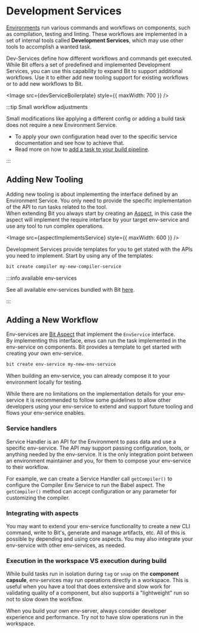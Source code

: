 
# Development Services

[Environments](/envs/envs-overview) run various commands and workflows on components, such as compilation, testing and linting. These workflows are implemented in a set of internal tools called **Development Services**, which may use other tools to accomplish a wanted task.

Dev-Services define how different workflows and commands get executed. While Bit offers a set of predefined and implemented Development Services, you can use this capability to expand Bit to support additional workflows. Use it to either add new tooling support for existing workflows or to add new workflows to Bit.

<Image src={devServiceBoilerplate} style={{ maxWidth: 700 }} />

:::tip Small workflow adjustments

Small modifications like applying a different config or adding a build task does not require a new Environment Service.

- To apply your own configuration head over to the specific service documentation and see how to achieve that.
- Read more on how to [add a task to your build pipeline](dev-services-overview/builder/build-pipelines).

:::

## Adding New Tooling

Adding new tooling is about implementing the interface defined by an Environment Service. You only need to provide the specific implementation of the API to run tasks related to the tool.  
When extending Bit you always start by creating an [Aspect](/extending-bit/aspect-overview), in this case the aspect will implement the require interface by your target env-service and use any tool to run complex operations.

<Image src={aspectImplementsService} style={{ maxWidth: 600 }} />

Development Services provide templates for you to get stated with the APIs you need to implement. Start by using any of the templates:

```bash
bit create compiler my-new-compiler-service
```

:::info available env-services

See all available env-services bundled with Bit [here](/dev-services/available-services).

:::

## Adding a New Workflow

Env-services are [Bit Aspect](/extending-bit/aspect-overview) that implement the `EnvService` interface.  
By implementing this interface, envs can run the task implemented in the env-service on components. Bit provides a template to get started with creating your own env-service.

```bash
bit create env-service my-new-env-service
```

When building an env-service, you can already compose it to your environment locally for testing.

While there are no limitations on the implementation details for your env-service it is recommended to follow some guidelines to allow other developers using your env-service to extend and support future tooling and flows your env-service enables.

### Service handlers

Service Handler is an API for the Environment to pass data and use a specific env-service. The API may support passing configuration, tools, or anything needed by the env-service. It is the only integration point between an environment maintainer and you, for them to compose your env-service to their workflow.

For example, we can create a Service Handler call `getCompiler()` to configure the Compiler Env Service to run the Babel aspect. The `getCompiler()` method can accept configuration or any parameter for customizing the compiler.

### Integrating with aspects

You may want to extend your env-service functionality to create a new CLI command, write to Bit's, generate and manage artifacts, etc. All of this is possible by depending and using core aspects. You may also integrate your env-service with other env-services, as needed.

### Execution in the workspace VS execution during build

While build tasks run in isolation during `tag` or `snap` on the **component capsule**, env-services may run operations directly in a workspace. This is useful when you have a tool that does extensive and slow work for validating quality of a component, but also supports a "lightweight" run so not to slow down the workflow.

When you build your own env-server, always consider developer experience and performance. Try not to have slow operations run in the workspace.
